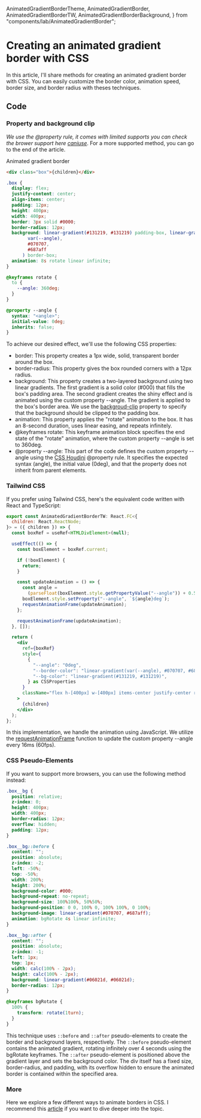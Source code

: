   AnimatedGradientBorderTheme,
  AnimatedGradientBorder,
  AnimatedGradientBorderTW,
  AnimatedGradientBorderBackground,
} from "components/lab/AnimatedGradientBorder";

<LayoutBlog >

# Creating an animated gradient border with CSS

In this article, I'll share methods for creating an animated gradient border with CSS. You can easily customize the border color, animation speed, border size, and border radius with theses techniques.

## Code

### Property and background clip

_We use the @property rule, it comes with limited supports you can check the brower support here [caniuse](https://caniuse.com/?search=%40property)_.
For a more supported method, you can go to the end of the article.

<ComponentPlayground>
  <AnimatedGradientBorder borderColor="(#6366f1, #0ea5e9)">
    <span className="text-center text-xl font-normal text-white">
      Animated gradient border
    </span>
  </AnimatedGradientBorder>
</ComponentPlayground>

```html
<div class="box">{children}</div>
```

```css
.box {
  display: flex;
  justify-content: center;
  align-items: center;
  padding: 12px;
  height: 400px;
  width: 400px;
  border: 3px solid #0000;
  border-radius: 12px;
  background: linear-gradient(#131219, #131219) padding-box, linear-gradient(
        var(--angle),
        #070707,
        #687aff
      ) border-box;
  animation: 8s rotate linear infinite;
}

@keyframes rotate {
  to {
    --angle: 360deg;
  }
}

@property --angle {
  syntax: "<angle>";
  initial-value: 0deg;
  inherits: false;
}
```

To achieve our desired effect, we'll use the following CSS properties:

- border: This property creates a 1px wide, solid, transparent border around the box.
- border-radius: This property gives the box rounded corners with a 12px radius.
- background: This property creates a two-layered background using two linear gradients. The first gradient is a solid color (#000) that fills the box's padding area. The second gradient creates the shiny effect and is animated using the custom property --angle. The gradient is applied to the box's border area.
  We use the [backgroud-clip](https://developer.mozilla.org/en-US/docs/Web/CSS/background-clip) property to specify that the background should be clipped to the padding box.
- animation: This property applies the "rotate" animation to the box. It has an 8-second duration, uses linear easing, and repeats infinitely.
- @keyframes rotate: This keyframe animation block specifies the end state of the "rotate" animation, where the custom property --angle is set to 360deg.
- @property --angle: This part of the code defines the custom property --angle using the [CSS Houdini](https://developer.mozilla.org/en-US/docs/Web/CSS/CSS_Houdini) @property rule. It specifies the expected syntax (angle), the initial value (0deg), and that the property does not inherit from parent elements.

### Tailwind CSS

If you prefer using Tailwind CSS, here's the equivalent code written with React and TypeScript:

```jsx
export const AnimatedGradientBorderTW: React.FC<{
  children: React.ReactNode;
}> = ({ children }) => {
  const boxRef = useRef<HTMLDivElement>(null);

  useEffect(() => {
    const boxElement = boxRef.current;

    if (!boxElement) {
      return;
    }

    const updateAnimation = () => {
      const angle =
        (parseFloat(boxElement.style.getPropertyValue("--angle")) + 0.5) % 360;
      boxElement.style.setProperty("--angle", `${angle}deg`);
      requestAnimationFrame(updateAnimation);
    };

    requestAnimationFrame(updateAnimation);
  }, []);

  return (
    <div
      ref={boxRef}
      style={
        {
          "--angle": "0deg",
          "--border-color": "linear-gradient(var(--angle), #070707, #687aff)",
          "--bg-color": "linear-gradient(#131219, #131219)",
        } as CSSProperties
      }
      className="flex h-[400px] w-[400px] items-center justify-center rounded-lg border-2 border-[#0000] p-3 [background:padding-box_var(--bg-color),border-box_var(--border-color)]"
    >
      {children}
    </div>
  );
};
```

In this implementation, we handle the animation using JavaScript. We utilize the [requestAnimationFrame](https://developer.mozilla.org/en-US/docs/Web/API/window/requestAnimationFrame) function to update the custom property --angle every 16ms (60fps).

### CSS Pseudo-Elements

If you want to support more browsers, you can use the following method instead:

<ComponentPlayground>
  <AnimatedGradientBorderBackground />
</ComponentPlayground>

```css
.box__bg {
  position: relative;
  z-index: 0;
  height: 400px;
  width: 400px;
  border-radius: 12px;
  overflow: hidden;
  padding: 12px;
}

.box__bg::before {
  content: "";
  position: absolute;
  z-index: -2;
  left: -50%;
  top: -50%;
  width: 200%;
  height: 200%;
  background-color: #000;
  background-repeat: no-repeat;
  background-size: 100%100%, 50%50%;
  background-position: 0 0, 100% 0, 100% 100%, 0 100%;
  background-image: linear-gradient(#070707, #687aff);
  animation: bgRotate 4s linear infinite;
}

.box__bg::after {
  content: "";
  position: absolute;
  z-index: -1;
  left: 1px;
  top: 1px;
  width: calc(100% - 2px);
  height: calc(100% - 2px);
  background: linear-gradient(#06021d, #06021d);
  border-radius: 12px;
}

@keyframes bgRotate {
  100% {
    transform: rotate(1turn);
  }
}
```

This technique uses `::before` and `::after` pseudo-elements to create the border and background layers, respectively. The `::before` pseudo-element contains the animated gradient, rotating infinitely over 4 seconds using the bgRotate keyframes. The `::after` pseudo-element is positioned above the gradient layer and sets the background color. The div itself has a fixed size, border-radius, and padding, with its overflow hidden to ensure the animated border is contained within the specified area.

### More

Here we explore a few different ways to animate borders in CSS.
I recommend this [article](https://web.dev/css-border-animations/) if you want to dive deeper into the topic.

</LayoutBlog>
